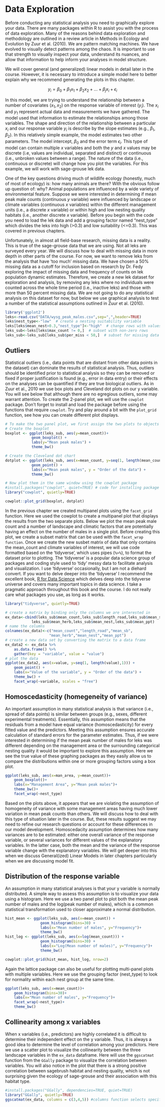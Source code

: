 # Data Exploration

Before conducting any statistical analysis you need to graphically explore your data.  There are many packages within R to assist you with the process of data exploration. Many of the reasons behind data exploration and methodology are outlined in a review article in Methods in Ecology and Evolution by Zuur et al. (2010). We are pattern matching machines. We have evolved to visually detect patterns among the chaos. It is important to use that strength to visually inspect your data, understand its nuances, and allow that information to help inform your analyses in model structure. 

We will cover general (and generalized) linear models in detail later in the course. However, it is necessary to introduce a simple model here to better explain why we recommend generating the plots in this chapter. 

$$y_i = \beta_0 + \beta_1x_1 + \beta_2x_2 +  ...+ \beta_jx_i + \epsilon_i$$

In this model, we are trying to understand the relationship between a number of covariates ($x_1, x_2$) on the response variable of interest ($y_i$). The $x_i$ and $y_1$ represent actual data and measurements we have gathered. The model used that information to estimate the relationships among those variables. The shape and direction of the relationship between a particular $x_i$ and our response variable $y_i$ is describe by the slope estimates (e.g., $\beta_1, \beta_2$). In this relatively simple example, the model estimates two other parameters. The model intercept, $\beta_0$ and the error term $\epsilon_i$. This type of model can contain multiple $x$ variables and both the $y$ and $x$ values may be discrete (i.e, values are individual, separated and distinct) or continuous (i.e., unbroken values between a range). The nature of the data (i.e., continuous or discrete) will change how you plot the variables. For this example, we will work with sage-grouse lek data.

One of the key questions driving much of wildlife ecology (honestly, much of most of ecology) is: how many animals are there? With the obvious follow up question of: why? Animal populations are influenced by a wide variety of environmental feature. Suppose we were interested in determining if mean peak male counts (continuous $y$ variable) were influenced by landscape or climate variables (continuous $x$ variables) within the different management units (i.e., a discrete $x$ variable) or within high and low nesting quality habitats (i.e., another discrete $x$ variable). Before you begin with the code you need to load the lek data and add a grouping factor named "nest_type" which divides the leks into high (>0.3) and low suitability (<=0.3). This was covered in previous chapters. 

Unfortunately, in almost all field-base research, missing data is a reality. This is true of the sage-grouse data that we are using. Not all leks are surveyed every year. We will discuss how to deal with missing data in more depth in other parts of the course. For now, we want to remove leks from the analysis that have 'too much' missing data. We have chosen a 50% missing data as a cutoff for inclusion based on research by Dr. Fedy exploring the impact of missing data and frequency of counts on lek population dynamic estimates. Therefore, we create a new lek dataset for exploration and analysis, by removing any leks where no individuals were counted across the whole time period (i.e., inactive leks) and those with more than 50 percent missing data. We are not going to do any statistical analysis on this dataset for now, but below we use graphical analysis to test a number of the statistical assumptions outlined in Zuur et al. (2010).

```r
library('ggplot2')
leks<-read.csv("DATA/wysg_peak_males.csv",sep=",",header=TRUE)
leks$nest_type<-"low"  # create a nesting suitability variable
leks[leks$mean_nest>0.3,"nest_type"]<-"high"  # change rows with values > 0.3 to 'high'
leks_sub<-leks[leks$max_count != 0,]  # subset with non-zero rows
leks_sub<-leks_sub[leks_sub$per_miss < 50,]  # subset for missing data

```

## Outliers

Statistical outliers (i.e., data points that are distant from other data points in the dataset) can dominate the results of statistical analysis. Thus, outliers should be identified prior to statistical analysis so they can be removed or fixed if proper justification is found (e.g., error in data entry) or their effects on the analyses can be quantified if they are true biological outliers. As in Zuur et al., 2010 we use box plots and Cleveland dot plots on our y variable. You will see below that although there are no egregious outliers, some may warrant attention. To create the 2-panel plot, we will use the `cowplot` package. Don't forget to install and load the package before using the functions that require `cowplot`. Try and play around a bit with the `plot_grid` function, see how you can create different plot displays.

```r
# To make the two panel plot, we first assign the two plots to objects in R
# Create the boxplot
boxplot <- ggplot(leks_sub, aes(y=mean_count))+   
			geom_boxplot() +   
			labs(y="Mean peak males") +   
			theme_bw()

# Create the Cleveland dot chart
dotplot <- ggplot(leks_sub, aes(x=mean_count, y=seq(1, length(mean_count),1))) +   
			geom_point() +   
			labs(x="Mean peak males", y = "Order of the data") +    
			theme_bw()

# Now plot them in the same window using the cowplot package
#install.packages("cowplot", quiet=TRUE) # code for installing package
library("cowplot", quietly=TRUE)

cowplot::plot_grid(boxplot, dotplot)

```

In the previous chapter we created multipanel plots using the `facet_grid` function. Here we used the cowplot to create a multipanel plot that displays the results from the two separate plots. Below we plot the mean peak male count and a number of landscape and climatic factors that are potentially having an effect on the number of males in a single plot. Before creating this plot, we create a subset matrix that can be used with the `facet_wrap function`. Once we create the new susbet matrix of data that only contains the mean_count and climate variables of interest, we will use code formatted based on the 'tidyverse', which uses pipes (`%>%`), to format the dataset prior to plotting. The 'tidyverse' is a popular data science group of packages and coding style used to 'tidy' messy data to facilitate analysis and visualization. I use 'tidyverse' occasionally, but I am not a diehard convert. If you want to delve deeper into the 'tidyverse' I recommend the excellent book, [R for Data Science](https://r4ds.hadley.nz/) which delves deep into the tidyverse universe and covers many important topics in data science. I take a pragmatic approach throughout this book and the course. I do not really care what packages you use, as long as it works.

```r
library("tidyverse", quietly=TRUE)
```

```r
# create a matrix by binding only the columns we are interested in
ex_data<-cbind(leks_sub$mean_count,leks_sub$length_road,leks_sub$mean_sb,              
			leks_sub$mean_herb,leks_sub$mean_nest,leks_sub$mean_ppt) 
# name the columns
colnames(ex_data)<-c("mean_count","length_road","mean_sb",                      
					"mean_herb","mean_nest","mean_ppt")
# create a new data set by converting the matrix to a data frame
ex_data2 <- ex_data %>%   
	as.data.frame() %>%   
	gather(key = "variable", value = "value")    
# plot the data
ggplot(ex_data2, aes(x=value, y=seq(1, length(value),1))) +   
	geom_point() +   
	labs(x="Value of the variable", y = "Order of the data") +    
	theme_bw() +   
	facet_wrap(~variable, scales = "free")
```

## Homoscedasticity (homegeneity of variance)

An important assumption in many statistical analysis is that variance (i.e., spread of data points) is similar between groups (e.g., sexes, different experimental treatments). Essentially, this assumption means that the residuals from a model have equal variance (homoscedasticity) for every fitted value and the predictors. Meeting this assumption ensures accurate calculation of standard errors for the parameter estimates. Thus, if we were interested in determining if the mean peak number of males for leks was different depending on the management area or the surrounding categorical nesting quality it would be important to explore this assumption. Here we see the true value of these graphing packages as they easily allow us to compare the distributions within one or more grouping factors using a box plot. 

```r
ggplot(leks_sub, aes(x=man_area, y=mean_count))+
	geom_boxplot()+
	labs(x="Management Area", y="Mean peak males")+
	theme_bw()+
	facet_wrap(~nest_type)
```

Based on the plots above, it appears that we are violating the assumption of homogeneity of variance with some management areas having much lower variation in mean peak counts than others. We will discuss how to deal with this type of situation later in the course. But, these results suggest we may need to refine our research questions or account for these differences in our model development. Homoscedacity assumption determines how many variances are to be estimated: either one overall variance of the response variable, or several variances for different values of the explanatory variables. In the latter case, both the mean and the variance of the response variable change with the explanatory variables. We will get deeper into this when we discuss General(ized) Linear Models in later chapters particularly when we are discussing model fit. 

## Distribution of the response variable

An assumption in many statistical analyses is that your y variable is normally distributed. A simple way to assess this assumption is to visualize your data using a histogram. Here we use a two panel plot to plot both the mean peak number of males and the log(peak number of males), which is a common statistical transformation used to closer approximate a normal distribution. 

```r
hist_mean <- ggplot(leks_sub, aes(x=mean_count)) +                 
				geom_histogram(bins=30) +                 
				labs(x="Mean number of males", y="Frequency")+                 
				theme_bw()
hist_log <- ggplot(leks_sub, aes(x=log(mean_count))) +   
				geom_histogram(bins=30) +   
				labs(x="Log(Mean number of males)", y="Frequency")+   
				theme_bw()                            

cowplot::plot_grid(hist_mean, hist_log, nrow=2)
```

Again the lattice package can also be useful for plotting multi-panel plots with multiple variables. Here we use the grouping factor (nest_type) to look for normality within each nest group at the same time.

```r
ggplot(leks_sub, aes(x=mean_count))+
	geom_histogram(bins=30)+
	labs(x="Mean number of males", y="Frequency")+
	facet_wrap(~nest_type)+
	theme_bw()
```

## Collinearity among x variables

When x variables (i.e., predictors) are highly correlated it is difficult to determine their independent effect on the y variable. Thus, it is always a good idea to determine the level of correlation among your predictors. Here we use a scatter plot to visualize the collinearity between the three landscape variables in the `ex_data` dataframe. Here will use the `ggscatmat` function from the `GGally` package to visualize the correlation between variables. You will also notice in the plot that there is a strong positive correlation between sagebrush habitat and nesting quality, which is not surprising given the ecology of sage-grouse and their association with this habitat type.

```r
#install.packages("GGally", dependencies=TRUE, quiet=TRUE) 
library("GGally", quietly=TRUE)
ggscatmat(ex_data, columns = c(3,4,5)) #columns function selects specific comparisons
```
